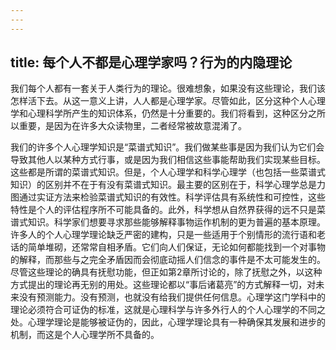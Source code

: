 ```yaml
---
---
---
```

title: 每个人不都是心理学家吗？行为的内隐理论
---




我们每个人都有一套关于人类行为的理论。很难想象，如果没有这些理论，我们该怎样活下去。从这一意义上讲，人人都是心理学家。尽管如此，区分这种个人心理学和心理科学所产生的知识体系，仍然是十分重要的。我们将看到，这种区分之所以重要，是因为在许多大众读物里，二者经常被故意混淆了。

我们的许多个人心理学知识是“菜谱式知识”。我们做某些事是因为我们认为它们会导致其他人以某种方式行事，或是因为我们相信这些事能帮助我们实现某些目标。这些都是所谓的菜谱式知识。但是，个人心理学和科学心理学（也包括一些菜谱式知识）的区别并不在于有没有菜谱式知识。最主要的区别在于，科学心理学总是力图通过实证方法来检验菜谱式知识的有效性。科学评估具有系统性和可控性，这些特性是个人的评估程序所不可能具备的。此外，科学想从自然界获得的远不只是菜谱式知识。科学家们想要寻求那些能够解释事物运作机制的更为普遍的基本原理。许多人的个人心理学理论缺乏严密的建构，只是一些适用于个别情形的流行语和老话的简单堆砌，还常常自相矛盾。它们向人们保证，无论如何都能找到一个对事物的解释，而那些与之完全矛盾因而会彻底动摇人们信念的事件是不太可能发生的。尽管这些理论的确具有抚慰功能，但正如第2章所讨论的，除了抚慰之外，以这种方式提出的理论再无别的用处。这些理论都以“事后诸葛亮”的方式解释一切，对未来没有预测能力。没有预测，也就没有给我们提供任何信息。心理学这门学科中的理论必须符合可证伪的标准，这就是心理科学与许多外行人的个人心理学的不同之处。心理学理论是能够被证伪的，因此，心理学理论具有一种确保其发展和进步的机制，而这是个人心理学所不具备的。